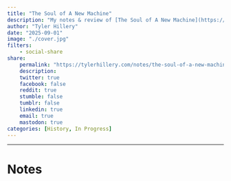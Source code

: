 ```yaml
---
title: "The Soul of A New Machine"
description: "My notes & review of [The Soul of A New Machine](https://a.co/d/6C3qMAc) by Tracy Kidder" 
author: "Tyler Hillery"
date: "2025-09-01"
image: "./cover.jpg"
filters:
    - social-share
share:
    permalink: "https://tylerhillery.com/notes/the-soul-of-a-new-machine"
    description:
    twitter: true
    facebook: false
    reddit: true
    stumble: false
    tumblr: false
    linkedin: true
    email: true
    mastodon: true
categories: [History, In Progress]
---
```


------------------------------------------------------------------------

# Notes 
